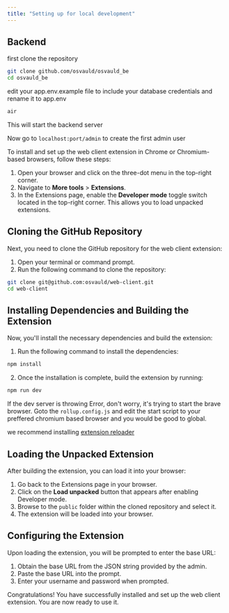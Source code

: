 ```yaml
---
title: "Setting up for local development"
---
```


## Backend

first clone the repository

```bash
git clone github.com/osvauld/osvauld_be
cd osvauld_be
```
edit your app.env.example file to include your database credentials and rename it to app.env

```bash
air
```
This will start the backend server

Now go to `localhost:port/admin` to create the first admin user




To install and set up the web client extension in Chrome or Chromium-based browsers, follow these steps:

1. Open your browser and click on the three-dot menu in the top-right corner.
2. Navigate to **More tools** > **Extensions**.
3. In the Extensions page, enable the **Developer mode** toggle switch located in the top-right corner. This allows you to load unpacked extensions.

## Cloning the GitHub Repository

Next, you need to clone the GitHub repository for the web client extension:

1. Open your terminal or command prompt.
2. Run the following command to clone the repository:
```bash
git clone git@github.com:osvauld/web-client.git
cd web-client
```

## Installing Dependencies and Building the Extension

Now, you'll install the necessary dependencies and build the extension:

1. Run the following command to install the dependencies:
```bash
npm install
```
2. Once the installation is complete, build the extension by running:
```bash
npm run dev
```
If the dev server is throwing Error, don't worry, it's trying to start the brave browser.
Goto the `rollup.config.js` and edit the start script to your preffered chromium based browser and you would be good to global. 

we recommend installing [extension reloader](https://chromewebstore.google.com/detail/extensions-reloader/fimgfedafeadlieiabdeeaodndnlbhid)
## Loading the Unpacked Extension

After building the extension, you can load it into your browser:

1. Go back to the Extensions page in your browser.
2. Click on the **Load unpacked** button that appears after enabling Developer mode.
3. Browse to the `public` folder within the cloned repository and select it.
4. The extension will be loaded into your browser.

## Configuring the Extension

Upon loading the extension, you will be prompted to enter the base URL:

1. Obtain the base URL from the JSON string provided by the admin.
2. Paste the base URL into the prompt.
3. Enter your username and password when prompted.

Congratulations! You have successfully installed and set up the web client extension. You are now ready to use it.